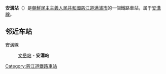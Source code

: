 {{expand|time=2015-03-01T09:25:40+00:00}}
{{unreferenced|time=2015-03-01T09:25:40+00:00}}
{{朝鮮半島車站資訊
|公司色 = blue
|文字色 = 
|站名 = 安溝站
|圖片 = 
|pxl = 
|圖片說明 =
|前一站 = [[文岳站|文岳]]
|前一站距離 = 2.9
|後一站距離 = 
|後一站 = 
|所屬路線 = [[安溝線|安溝線]]
|距離 = 2.9
|起點站 = [[文岳站|文岳]]
|諺文 = 안골역
|朝鮮漢字 = 안골驛
|文觀部式 = 
|馬-賴式 = An'gol-yŏk
|副站名 = 
|車站編號 = 
|停站路線數 = 
|所屬公司 = [[朝鮮民主主義人民共和國鐵道省|朝鮮民主主義人民共和國鐵道省]]
|所在地 =[[慈江道|慈江道]][[满浦市|满浦市]]
|車站構造 = 地面车站
|月台配置 = 
|啟用年月日 =
|廢站年月日 = 
|上下車人次 = 
|統計年度 = 
|轉車 = 
|備註 = 
|全寬備註 = 
}}

'''安溝站'''（{{lang-ko|안골역}}）是[[朝鮮民主主義人民共和國|朝鮮民主主義人民共和國]][[慈江道|慈江道]][[满浦市|满浦市]]的一個鐵路車站，属于[[安溝線|安溝線]]。

==邻近车站==
安溝線
:[[文岳站|文岳站]] - '''安溝站'''

{{朝鲜铁路小作品}}

{{安溝線}}

[[Category:慈江道鐵路車站|Category:慈江道鐵路車站]]